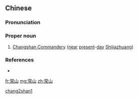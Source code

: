 ==Chinese==
{{zh-forms}}

===Pronunciation===
{{zh-pron
|m=Chángshān
|c=soeng4 saan1
|mn=siông-san
|cat=pn
}}

===Proper noun===
{{zh-proper noun}}

# {{lb|zh|archaic}} [[w:Shijiazhuang|Changshan Commandery]] ([[near]] [[present]]-[[day]] [[w:Shijiazhuang|Shijiazhuang]])

===References===
* {{pedialite|常山郡|lang=zh}}

[[Category:Mandarin archaic terms|chang2shan1]]

[[fr:常山]]
[[mg:常山]]
[[zh:常山]]